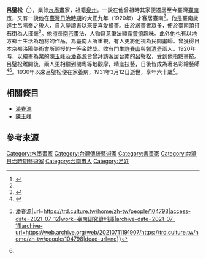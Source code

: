 '''呂璧松'''（{{bd|1873年||1931年|3月12日|}}<ref name=":0">{{Cite news|title=入事|publisher=|date=1931-01-13|newspaper=漢文臺灣日日新報|volume=版四}}</ref>），業餘[[水墨畫|水墨畫]]家，祖籍[[泉州|泉州]]。一說在他曾祖時其家便遷居至今臺灣[[臺南市|臺南市]]，又有一說他在[[臺灣日治時期|臺灣日治時期]]的大正九年（1920年）才客居臺南<ref name=":1" />。他是臺南歲進士呂陽泰之後人，自入塾讀書以來便喜愛繪畫。由於求畫者眾多，便於臺南頂打石街為人揮毫<ref>{{Cite news|title=臺南畵家|publisher=|date=1913-0-05|newspaper=漢文臺灣日日新報|volume=版六}}</ref>。他擅長[[南宗|南宗]]畫法，人物寫意筆法顯露[[黃慎|黃慎]]趣味。此外他也有以地方鄉土生活為題材的作品，為臺南人所重視，有人更將他視為民間畫師。曾獲得日本京都洛陽美術會所頒授的一等金牌獎。收有門生[[許春山|許春山]]與[[鄭清奇|鄭清奇]]兩人{{r|李}}。1920年時，以繪畫為業的[[陳玉峰_(彩繪匠師)|陳玉峰]]及[[潘春源|潘春源]]皆曾拜訪客居台南的呂璧松，受到他指點畫技。呂璧松離開後，兩人更相繼到閩粵等地觀摩，精進技藝，日後皆成為著名彩繪藝師<ref name=":1">{{cite book|author=李奕興 |title=《府城‧彩繪‧陳玉峰》 |publisher=雄獅圖書股份有限公司 |location=台北市 |isbn=957-32-4957-X|pages=22-28頁|date=2002年4月}}</ref><ref>{{Cite web|title=臺南研究資料庫{{!}}潘春源|url=https://trd.culture.tw/home/zh-tw/people/104798|access-date=2021-07-12|work=臺南研究資料庫|archive-date=2021-07-11|archive-url=https://web.archive.org/web/20210711191907/https://trd.culture.tw/home/zh-tw/people/104798|dead-url=no}}</ref>。1930年以來呂璧松便在家養病，1931年3月12日逝世，享年六十歲<ref name=":0" />。

== 相關條目 ==

* [[潘春源|潘春源]]
* [[陳玉峰_(彩繪匠師)|陳玉峰]]

== 參考來源 ==
{{reflist|refs=
<ref name="李">{{cite book|author=李奕興 |title=《府城‧彩繪‧陳玉峰》 |publisher=雄獅圖書股份有限公司 |location=台北市 |isbn=957-32-4957-X |pages=27頁|date=2002年4月}}</ref>
}}
[[Category:水墨畫家|Category:水墨畫家]]
[[Category:台灣傳統藝術家|Category:台灣傳統藝術家]]
[[Category:書畫家|Category:書畫家]]
[[Category:台灣日治時期藝術家|Category:台灣日治時期藝術家]]
[[Category:台南市人|Category:台南市人]]
[[Category:呂姓|Category:呂姓]]